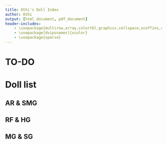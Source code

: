 ```yaml
---
title: Othi's Doll Index
author: Othi
output: [html_document, pdf_document]
header-includes:
    - \usepackage{multirow,array,colortbl,graphicx,cellspace,xcoffins,caption}
    - \usepackage[dvipsnames]{xcolor}
    - \usepackage{xparse}
---
```


\newcommand{\rIchi}{\cellcolor{Periwinkle}}
\newcommand{\rNi}{\cellcolor{White}}
\newcommand{\rSan}{\cellcolor{Cyan}}
\newcommand{\rShi}{\cellcolor{LimeGreen}}
\newcommand{\rGo}{\cellcolor{Dandelion}}

\newcommand{\ring}{\cellcolor{White}\raisebox{-.25\height}{\includegraphics[width=10pt]{img/ring.png}}}
\tableofcontents
\pagebreak

# TO-DO
\newcommand{\lv}[2]{\item {#1} to Lv{#2}}
\newcommand{\slv}[2]{\item {#1} to SL{#2}}
\newcommand{\both}[3]{\item {#1} to Lv{#2} and SL{#3}}
\begin{itemize}
\slv{warrior}{10}
\slv{1st airstike}{10}
\slv{2nd airstike}{10}
\slv{1st taunt}{10}
\slv{2nd taunt}{10}
\slv{UMP45}{10}
\slv{UMP9}{10}
\slv{Z62}{10}
\slv{NZ75}{10}
\slv{CZ75}{10}
\slv{last G11}{10}
\slv{M16}{10}
\slv{both 5-7}{10}
\slv{2nd Grizzly}{10}
\both{3rd Grizzly}{100}{10}
\item 300k + tickets + qcs for IWS + AK12 + AN94
\end{itemize}

# Doll list

\newcounter{rownum1} \setcounter{rownum1}{0} \newcounter{rownum2} \setcounter{rownum2}{0}
\newcounter{rownum3} \setcounter{rownum3}{0} \newcounter{rownum4} \setcounter{rownum4}{0}
\newcounter{rownum5} \setcounter{rownum5}{0} \newcounter{rownum6} \setcounter{rownum6}{0}

## AR & SMG
\begin{tabular}[t]{>{\stepcounter{rownum1}\arabic{rownum1}} r | V | p{120pt}|l|l}
\multicolumn{2}{c}{No.} & Name & Lv & SLv\\ \hline
  & \ring  & \rShi M16A1 & 100 & 8 \\
  & \ring  & \rShi M4A1 & 100 & 10  \\
  &        & \rShi M4 SOPMOD II & 100 & 10 \\
  & \ring  & \rShi ST-AR15 & 100 & 10 \\
  &        & \rGo G41  & 100 & 10  \\
  &        & \rShi G36  & 1 & 1  \\
  & \ring  & \rShi G36  & 100 & 10  \\
  &        & \rGo 416  & 100 & 10  \\
  &        & \rSan FNC  & 100 & 8  \\
  &        & \rShi TAR-21  & 100 & 10  \\
  &        & \rGo FAL  & 100 & 10  \\
  &        & \rGo FAL  & 100 & 10  \\
  & \ring  & \rShi 9A-91  & 100 & 10  \\
  & \ring  & \rGo OTs-14 & 100 & 10  \\
  &        & \rGo G11   & 9x & 6 \\
  &        & \rGo G11   & 100 & 10 \\
  &        & \rGo G11   & 100 & 10 \\
  &        & \rGo G11   & 100 & 10 \\
  &        & \rGo G11   & 100 & 10 \\
  &        & \rGo T95   & 100 & 10 \\
  &        & \rGo T97   & 100 & 10 \\
  &        & \rGo RFB   & 100 & 10 \\
  &        & \rGo ART556 & 100 & 10 \\
  &        & \rGo K2   & 100 & 10 \\
  &        & \rGo Zas M21 & 9x & 1 \\
  &        & \rGo Zas M21 & 9x & 1 \\
  &        & \rGo Howa Type 64 & 100 & 10 \\
\end{tabular}
\quad
\begin{tabular}[t]{>{\stepcounter{rownum2}\arabic{rownum2}} r | V | p{120pt}|l|l}
\multicolumn{2}{c}{No.} & Name & Lv & SLv\\ \hline
  &        & \rGo Thompson & 100 & 1 \\
  &        & \rSan Ingram & 100 & 7  \\
  & \ring  & \rGo Vector & 100 & 10  \\
  &        & \rSan PPS-43 & 100 & 5 \\
  & \ring  & \rSan Skorpion & 100 & 10  \\
  &        & \rShi UMP9 & 100 & 9 \\
  &        & \rShi UMP45 & 100 & 10 \\
  &        & \rGo G36c & 100 & 10 \\
  &        & \rGo Suomi & 3x & 1 \\
  &        & \rSan Z-62 & 100 & 9 \\
  & \ring  & \rGo Type 79 & 100 & 10  \\
  &        & \rGo SR-3MP & 100 & 10 \\
  &        & \rGo RO635 & 100 & 10 \\
  &        & \rSan SCW & 1 & 5 \\
  &        & \rGo PM-06 & 3x & 1 \\
  &        & \rGo Type 100 & 4x & 1 \\
\end{tabular}
\pagebreak

## RF & HG
\begin{tabular}[t]{>{\stepcounter{rownum3}\arabic{rownum3}} r | V | p{120pt}|l|l}
\multicolumn{2}{c}{No.} & Name & Lv & SLv\\ \hline
  &        & \rShi Springfield & 100 & 7  \\
  &        & \rSan M14 & 100 & 10  \\
  &        & \rShi Mosin Nagant & 100 & 9  \\
  &        & \rShi PTRD & 100 & 1  \\
  & \ring  & \rShi SVD & 100 & 10  \\
  &        & \rShi SVD & 100 & 10  \\
  &        & \rSan SV-98 & 7x & 1  \\
  &        & \rNi G43 & 7x & 1  \\
  &        & \rGo WA2000 & 100 & 10  \\
  &        & \rGo WA2000 & 100 & 10  \\
  &        & \rGo Lee-Enfield & 100 & 10  \\
  &        & \rGo NTW-20 & 9x & 1  \\
  &        & \rGo M99 & 7x & 1  \\
  &        & \rShi G28 & 6x & 8  \\
  &        & \rGo Carcano M1891 & 3x & 1  \\
\end{tabular}
\quad
\begin{tabular}[t]{>{\stepcounter{rownum4}\arabic{rownum4}} r | V | p{120pt}|l|l}
\multicolumn{2}{c}{No.} & Name & Lv & SLv\\ \hline
  &        & \rShi Colt SAA & 1 & 1  \\
  &        & \rShi Colt SAA & 100 & 6  \\
  &        & \rNi M1911 & 100 & 1  \\
  &        & \rSan M9 & 100 & 10  \\
  &        & \rNi Nagant Revolver & 100 & 1  \\
  &        & \rShi Stechkin & 100 & 8  \\
  &        & \rShi Stechkin & 100 & 1  \\
  &        & \rSan Makarov & 100 & 8  \\
  &        & \rNi PPK & 100 & 8  \\
  &        & \rNi MP-446 & 100 & 5  \\
  &        & \rGo Grizzly & 100 & 10  \\
  &        & \rGo Grizzly & 100 & 1  \\
  &        & \rGo Grizzly & 1 & 1  \\
  &        & \rGo Calico & 100 & 10  \\
  &        & \rGo Calico & 100 & 8  \\
  &        & \rShi Mk23 & 100 & 10  \\
  &        & \rShi Mk23 & 100 & 1  \\
  &        & \rGo Welrod & 100 & 10  \\
  &        & \rGo Welrod & 100 & 10  \\
  & \ring  & \rGo Welrod & 100 & 10 \\
  &        & \rGo Welrod & 100 & 10  \\
  &        & \rGo Welrod & 100 & 10  \\
  &        & \rGo NZ75 & 100 & 8  \\
  &        & \rSan Type59 & 2x & 1  \\
  &        & \rGo Five-Seven & 100 & 10  \\
  &        & \rGo Five-Seven & 8x & 7  \\
  &        & \rGo Five-Seven & 100 & 8  \\
  &        & \rGo CZ75 & 100 & 6  \\
  & \ring  & \rGo Contender & 100 & 10 \\
  &        & \rShi K5 & 100 & 10  \\
  &        & \rShi K5 & 100 & 10  \\
  &        & \rIchi Noel & 100 & 4  \\
\end{tabular}
\pagebreak

## MG & SG
\begin{tabular}[t]{>{\stepcounter{rownum5}\arabic{rownum5}} r | V | p{120pt}|l|l}
\multicolumn{2}{c}{No.} & Name & Lv & SLv\\ \hline
  &        & \rShi BAR & 100 & 6  \\
  &        & \rSan M2HB & 100 & 10  \\
  &        & \rSan M1919A4 & 100 & 5  \\
  &        & \rNi LWMMG & 100 & 5  \\
  &        & \rShi PK & 100 & 10  \\
  &        & \rShi PK & 100 & 10  \\
  &        & \rSan Bren & 100 & 1  \\
  &        & \rGo MG5 & 100 & 10  \\
  &        & \rGo MG5 & 9x & 10  \\
  & \ring  & \rGo MG5 & 100 & 10 \\
  &        & \rGo Negev & 100 & 6  \\
  & \ring  & \rGo PKP & 100 & 10 \\
\end{tabular}
\quad
\begin{tabular}[t]{>{\stepcounter{rownum6}\arabic{rownum6}} r | V | p{120pt}|l|l}
\multicolumn{2}{c}{No.} & Name & Lv & SLv\\ \hline
  & \ring  & \rGo M1887 & 100 & 6  \\
  &        & \rShi M37 & 100 & 1  \\
  &        & \rSan M500 & 100 & 1  \\
  &        & \rShi M590 & 100 & 1  \\
  &        & \rGo KSG & 100 & 8  \\
  &        & \rShi Type 97S & 100 & 5  \\
  &        & \rShi SPAS-12 & 100 & 1  \\
  &        & \rShi M1014 & 100 & 3  \\
  &        & \rIchi Elphelt & 100 & 8  \\
\end{tabular}
\pagebreak
